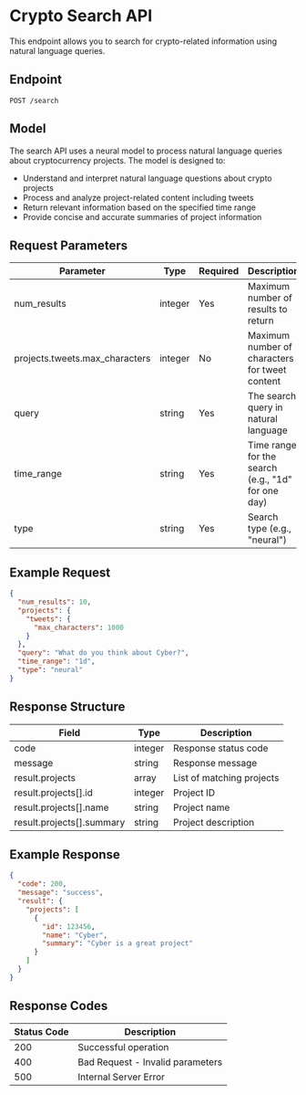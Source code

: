# Crypto Search API

This endpoint allows you to search for crypto-related information using natural language queries.

## Endpoint

```http
POST /search
```

## Model

The search API uses a neural model to process natural language queries about cryptocurrency projects. The model is designed to:
- Understand and interpret natural language questions about crypto projects
- Process and analyze project-related content including tweets
- Return relevant information based on the specified time range
- Provide concise and accurate summaries of project information

## Request Parameters

| Parameter | Type | Required | Description |
|-----------|------|----------|-------------|
| num_results | integer | Yes | Maximum number of results to return |
| projects.tweets.max_characters | integer | No | Maximum number of characters for tweet content |
| query | string | Yes | The search query in natural language |
| time_range | string | Yes | Time range for the search (e.g., "1d" for one day) |
| type | string | Yes | Search type (e.g., "neural") |

## Example Request

```json
{
  "num_results": 10,
  "projects": {
    "tweets": {
      "max_characters": 1000
    }
  },
  "query": "What do you think about Cyber?",
  "time_range": "1d",
  "type": "neural"
}
```

## Response Structure

| Field | Type | Description |
|-------|------|-------------|
| code | integer | Response status code |
| message | string | Response message |
| result.projects | array | List of matching projects |
| result.projects[].id | integer | Project ID |
| result.projects[].name | string | Project name |
| result.projects[].summary | string | Project description |

## Example Response

```json
{
  "code": 200,
  "message": "success",
  "result": {
    "projects": [
      {
        "id": 123456,
        "name": "Cyber",
        "summary": "Cyber is a great project"
      }
    ]
  }
}
```

## Response Codes

| Status Code | Description |
|-------------|-------------|
| 200 | Successful operation |
| 400 | Bad Request - Invalid parameters |
| 500 | Internal Server Error |
